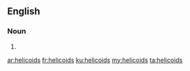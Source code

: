 ==English==

===Noun===
{{head|en|noun plural form}}

# {{plural of|helicoid|lang=en}}

[[ar:helicoids]]
[[fr:helicoids]]
[[ku:helicoids]]
[[my:helicoids]]
[[ta:helicoids]]